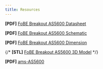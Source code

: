 ```yaml
---
title: Resources
---
```


**[PDF]** [FoBE Breakout AS5600 Datasheet](/assets/files/f2206/f2206.prj.datasheet.r1a.pdf)

**[PDF]** [FoBE Breakout AS5600 Schematic](/assets/files/f2206/f2206.prj.sch.r1a.pdf)

**[PDF]** [FoBE Breakout AS5600 Dimension](/assets/files/f2206/f2206.prj.dim.r1a.pdf)

{/* **[STL]** [FoBE Breakout AS5600 3D Model](/assets/files/f2206/f2206.prj.model.r1a.stl) */}

**[PDF]** [ams-AS5600](https://atta.szlcsc.com/upload/public/pdf/source/20161027/1477535527192.pdf)

